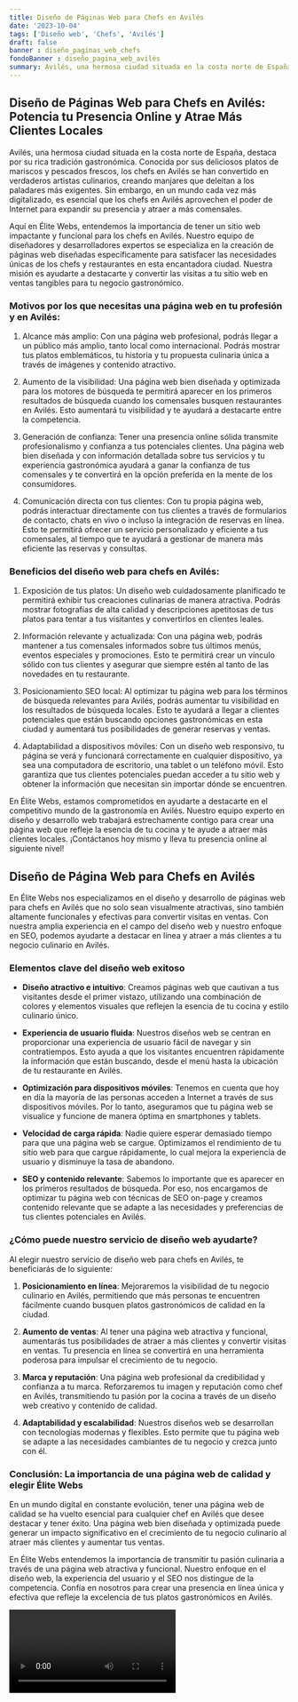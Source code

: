 ```yaml
---
title: Diseño de Páginas Web para Chefs en Avilés
date: '2023-10-04'
tags: ['Diseño web', 'Chefs', 'Avilés']
draft: false
banner : diseño_paginas_web_chefs
fondoBanner : diseño_pagina_web_avilés
summary: Avilés, una hermosa ciudad situada en la costa norte de España, destaca por su rica tradición gastronómica. Conocida por sus deliciosos platos de mariscos y pescados frescos, los chefs en Avilés se han convertido en verdaderos artistas culinarios, creando manjares que deleitan a los paladares más exigentes. Sin embargo, en un mundo cada vez más digitalizado, es esencial que los chefs en Avilés aprovechen el poder de Internet para expandir su presencia y atraer a más comensales.
---
```


## Diseño de Páginas Web para Chefs en Avilés: Potencia tu Presencia Online y Atrae Más Clientes Locales

Avilés, una hermosa ciudad situada en la costa norte de España, destaca por su rica tradición gastronómica. Conocida por sus deliciosos platos de mariscos y pescados frescos, los chefs en Avilés se han convertido en verdaderos artistas culinarios, creando manjares que deleitan a los paladares más exigentes. Sin embargo, en un mundo cada vez más digitalizado, es esencial que los chefs en Avilés aprovechen el poder de Internet para expandir su presencia y atraer a más comensales.

Aquí en Élite Webs, entendemos la importancia de tener un sitio web impactante y funcional para los chefs en Avilés. Nuestro equipo de diseñadores y desarrolladores expertos se especializa en la creación de páginas web diseñadas específicamente para satisfacer las necesidades únicas de los chefs y restaurantes en esta encantadora ciudad. Nuestra misión es ayudarte a destacarte y convertir las visitas a tu sitio web en ventas tangibles para tu negocio gastronómico.

### Motivos por los que necesitas una página web en tu profesión y en Avilés:

1. Alcance más amplio: Con una página web profesional, podrás llegar a un público más amplio, tanto local como internacional. Podrás mostrar tus platos emblemáticos, tu historia y tu propuesta culinaria única a través de imágenes y contenido atractivo.

2. Aumento de la visibilidad: Una página web bien diseñada y optimizada para los motores de búsqueda te permitirá aparecer en los primeros resultados de búsqueda cuando los comensales busquen restaurantes en Avilés. Esto aumentará tu visibilidad y te ayudará a destacarte entre la competencia.

3. Generación de confianza: Tener una presencia online sólida transmite profesionalismo y confianza a tus potenciales clientes. Una página web bien diseñada y con información detallada sobre tus servicios y tu experiencia gastronómica ayudará a ganar la confianza de tus comensales y te convertirá en la opción preferida en la mente de los consumidores.

4. Comunicación directa con tus clientes: Con tu propia página web, podrás interactuar directamente con tus clientes a través de formularios de contacto, chats en vivo o incluso la integración de reservas en línea. Esto te permitirá ofrecer un servicio personalizado y eficiente a tus comensales, al tiempo que te ayudará a gestionar de manera más eficiente las reservas y consultas.

### Beneficios del diseño web para chefs en Avilés:

1. Exposición de tus platos: Un diseño web cuidadosamente planificado te permitirá exhibir tus creaciones culinarias de manera atractiva. Podrás mostrar fotografías de alta calidad y descripciones apetitosas de tus platos para tentar a tus visitantes y convertirlos en clientes leales.

2. Información relevante y actualizada: Con una página web, podrás mantener a tus comensales informados sobre tus últimos menús, eventos especiales y promociones. Esto te permitirá crear un vínculo sólido con tus clientes y asegurar que siempre estén al tanto de las novedades en tu restaurante.

3. Posicionamiento SEO local: Al optimizar tu página web para los términos de búsqueda relevantes para Avilés, podrás aumentar tu visibilidad en los resultados de búsqueda locales. Esto te ayudará a llegar a clientes potenciales que están buscando opciones gastronómicas en esta ciudad y aumentará tus posibilidades de generar reservas y ventas.

4. Adaptabilidad a dispositivos móviles: Con un diseño web responsivo, tu página se verá y funcionará correctamente en cualquier dispositivo, ya sea una computadora de escritorio, una tablet o un teléfono móvil. Esto garantiza que tus clientes potenciales puedan acceder a tu sitio web y obtener la información que necesitan sin importar dónde se encuentren.

En Élite Webs, estamos comprometidos en ayudarte a destacarte en el competitivo mundo de la gastronomía en Avilés. Nuestro equipo experto en diseño y desarrollo web trabajará estrechamente contigo para crear una página web que refleje la esencia de tu cocina y te ayude a atraer más clientes locales. ¡Contáctanos hoy mismo y lleva tu presencia online al siguiente nivel!

<GifSeo />

<Cta />

## Diseño de Página Web para Chefs en Avilés

En Élite Webs nos especializamos en el diseño y desarrollo de páginas web para chefs en Avilés que no solo sean visualmente atractivas, sino también altamente funcionales y efectivas para convertir visitas en ventas. Con nuestra amplia experiencia en el campo del diseño web y nuestro enfoque en SEO, podemos ayudarte a destacar en línea y atraer a más clientes a tu negocio culinario en Avilés.

### Elementos clave del diseño web exitoso

- **Diseño atractivo e intuitivo**: Creamos páginas web que cautivan a tus visitantes desde el primer vistazo, utilizando una combinación de colores y elementos visuales que reflejen la esencia de tu cocina y estilo culinario único.

- **Experiencia de usuario fluida**: Nuestros diseños web se centran en proporcionar una experiencia de usuario fácil de navegar y sin contratiempos. Esto ayuda a que los visitantes encuentren rápidamente la información que están buscando, desde el menú hasta la ubicación de tu restaurante en Avilés.

- **Optimización para dispositivos móviles**: Tenemos en cuenta que hoy en día la mayoría de las personas acceden a Internet a través de sus dispositivos móviles. Por lo tanto, aseguramos que tu página web se visualice y funcione de manera óptima en smartphones y tablets.

- **Velocidad de carga rápida**: Nadie quiere esperar demasiado tiempo para que una página web se cargue. Optimizamos el rendimiento de tu sitio web para que cargue rápidamente, lo cual mejora la experiencia de usuario y disminuye la tasa de abandono.

- **SEO y contenido relevante**: Sabemos lo importante que es aparecer en los primeros resultados de búsqueda. Por eso, nos encargamos de optimizar tu página web con técnicas de SEO on-page y creamos contenido relevante que se adapte a las necesidades y preferencias de tus clientes potenciales en Avilés.

### ¿Cómo puede nuestro servicio de diseño web ayudarte?

Al elegir nuestro servicio de diseño web para chefs en Avilés, te beneficiarás de lo siguiente:

1. **Posicionamiento en línea**: Mejoraremos la visibilidad de tu negocio culinario en Avilés, permitiendo que más personas te encuentren fácilmente cuando busquen platos gastronómicos de calidad en la ciudad.

2. **Aumento de ventas**: Al tener una página web atractiva y funcional, aumentarás tus posibilidades de atraer a más clientes y convertir visitas en ventas. Tu presencia en línea se convertirá en una herramienta poderosa para impulsar el crecimiento de tu negocio.

3. **Marca y reputación**: Una página web profesional da credibilidad y confianza a tu marca. Reforzaremos tu imagen y reputación como chef en Avilés, transmitiendo tu pasión por la cocina a través de un diseño web creativo y contenido de calidad.

4. **Adaptabilidad y escalabilidad**: Nuestros diseños web se desarrollan con tecnologías modernas y flexibles. Esto permite que tu página web se adapte a las necesidades cambiantes de tu negocio y crezca junto con él.

### Conclusión: La importancia de una página web de calidad y elegir Élite Webs

En un mundo digital en constante evolución, tener una página web de calidad se ha vuelto esencial para cualquier chef en Avilés que desee destacar y tener éxito. Una página web bien diseñada y optimizada puede generar un impacto significativo en el crecimiento de tu negocio culinario al atraer más clientes y aumentar tus ventas.

En Élite Webs entendemos la importancia de transmitir tu pasión culinaria a través de una página web atractiva y funcional. Nuestro enfoque en el diseño web, la experiencia del usuario y el SEO nos distingue de la competencia. Confía en nosotros para crear una presencia en línea única y efectiva que refleje la excelencia de tus platos gastronómicos en Avilés.

<Video />

<CtaBot job='Chefs' city='Avilés'/>

<Gmaps query='Avilés+españa+maps' />